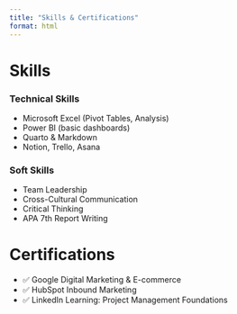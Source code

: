 ```yaml
---
title: "Skills & Certifications"
format: html
---
```


# Skills

### Technical Skills
- Microsoft Excel (Pivot Tables, Analysis)
- Power BI (basic dashboards)
- Quarto & Markdown
- Notion, Trello, Asana

### Soft Skills
- Team Leadership
- Cross-Cultural Communication
- Critical Thinking
- APA 7th Report Writing

# Certifications

- ✅ Google Digital Marketing & E-commerce  
- ✅ HubSpot Inbound Marketing  
- ✅ LinkedIn Learning: Project Management Foundations  
